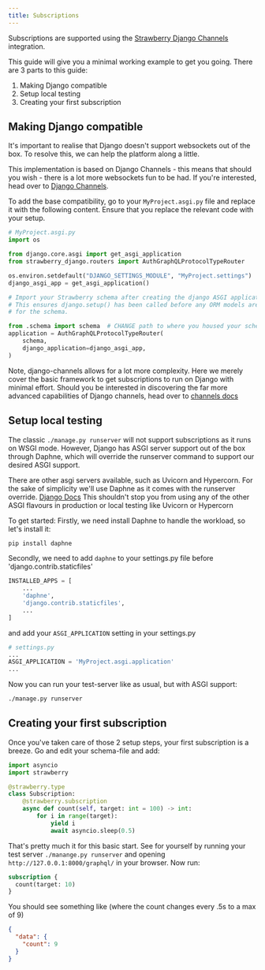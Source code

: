 ```yaml
---
title: Subscriptions
---
```



Subscriptions are supported using the
[Strawberry Django Channels](https://strawberry.rocks/docs/integrations/channels) integration.

This guide will give you a minimal working example to get you going.
There are 3 parts to this guide:

1. Making Django compatible
2. Setup local testing
3. Creating your first subscription

## Making Django compatible

It's important to realise that Django doesn't support websockets out of the box.
To resolve this, we can help the platform along a little.

This implementation is based on Django Channels - this means that should you wish - there is a lot more websockets fun to be had. If you're interested, head over to [Django Channels](https://channels.readthedocs.io).

To add the base compatibility, go to your `MyProject.asgi.py` file and replace it with the following content.
Ensure that you replace the relevant code with your setup.

```python
# MyProject.asgi.py
import os

from django.core.asgi import get_asgi_application
from strawberry_django.routers import AuthGraphQLProtocolTypeRouter

os.environ.setdefault("DJANGO_SETTINGS_MODULE", "MyProject.settings")  # CHANGE the project name
django_asgi_app = get_asgi_application()

# Import your Strawberry schema after creating the django ASGI application
# This ensures django.setup() has been called before any ORM models are imported
# for the schema.

from .schema import schema  # CHANGE path to where you housed your schema file.
application = AuthGraphQLProtocolTypeRouter(
    schema,
    django_application=django_asgi_app,
)
```

Note, django-channels allows for a lot more complexity. Here we merely cover the basic framework to get subscriptions to run on Django with minimal effort. Should you be interested in discovering the far more advanced capabilities of Django channels, head over to [channels docs](https://channels.readthedocs.io)

## Setup local testing

The classic `./manage.py runserver` will not support subscriptions as it runs on WSGI mode. However, Django has ASGI server support out of the box through Daphne, which will override the runserver command to support our desired ASGI support.

There are other asgi servers available, such as Uvicorn and Hypercorn. For the sake of simplicity we'll use Daphne as it comes with the runserver override. [Django Docs](https://docs.djangoproject.com/en/4.2/howto/deployment/asgi/daphne/) This shouldn't stop you from using any of the other ASGI flavours in production or local testing like Uvicorn or Hypercorn

To get started: Firstly, we need install Daphne to handle the workload, so let's install it:

```bash
pip install daphne
```

Secondly, we need to add `daphne` to your settings.py file before 'django.contrib.staticfiles'

```python
INSTALLED_APPS = [
	...
    'daphne',
    'django.contrib.staticfiles',
    ...
]
```

and add your `ASGI_APPLICATION` setting in your settings.py

```python
# settings.py
...
ASGI_APPLICATION = 'MyProject.asgi.application'
...
```

Now you can run your test-server like as usual, but with ASGI support:

```bash
./manage.py runserver
```

## Creating your first subscription

Once you've taken care of those 2 setup steps, your first subscription is a breeze.
Go and edit your schema-file and add:

```python
import asyncio
import strawberry

@strawberry.type
class Subscription:
    @strawberry.subscription
    async def count(self, target: int = 100) -> int:
        for i in range(target):
            yield i
            await asyncio.sleep(0.5)
```

That's pretty much it for this basic start.
See for yourself by running your test server `./manange.py runserver` and opening `http://127.0.0.1:8000/graphql/` in your browser. Now run:

```graphql
subscription {
  count(target: 10)
}
```

You should see something like (where the count changes every .5s to a max of 9)

```json
{
  "data": {
    "count": 9
  }
}
```
